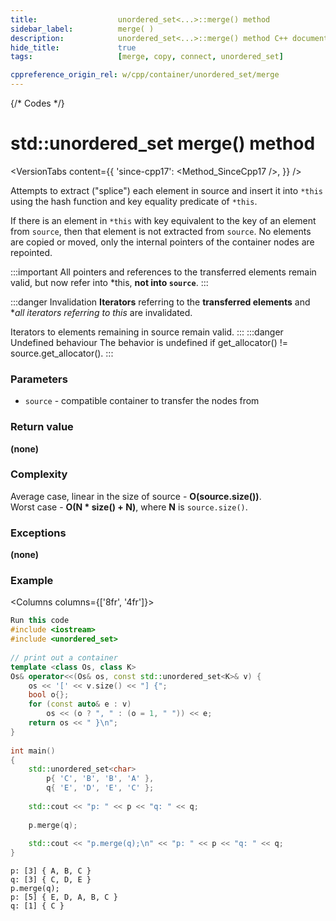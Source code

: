 ```yaml
---
title:					unordered_set<...>::merge() method
sidebar_label:			merge( )
description:			unordered_set<...>::merge() method C++ documentation
hide_title:				true
tags:					[merge, copy, connect, unordered_set]

cppreference_origin_rel: w/cpp/container/unordered_set/merge
---
```



{/* Codes */}


# std::unordered_set merge() method

<VersionTabs content={{
    'since-cpp17': <Method_SinceCpp17 />,
    }} />

Attempts to extract ("splice") each element in source and insert it into `*this` using the hash function and key equality predicate of `*this`.


If there is an element in `*this` with key equivalent to the key of an element from `source`, then that element is not extracted from `source`.
No elements are copied or moved, only the internal pointers of the container nodes are repointed. 

:::important
All pointers and references to the transferred elements remain valid, but now refer into *this, **not into `source`**. 
:::

:::danger Invalidation
**Iterators** referring to the **transferred elements** and **all iterators referring to *this** are invalidated.

Iterators to elements remaining in source remain valid.
:::
:::danger Undefined behaviour
The behavior is undefined if get_allocator() != source.get_allocator().
:::

### Parameters

 - `source` - compatible container to transfer the nodes from

### Return value

**(none)**

### Complexity

Average case, linear in the size of source - **O(source.size())**.  
Worst case - **O(N * size() + N)**, where **N** is `source.size()`.

### Exceptions

**(none)**

### Example

<Columns columns={['8fr', '4fr']}>
<div>

```cpp title='Main.cpp' showLineNumbers
Run this code
#include <iostream>
#include <unordered_set>
 
// print out a container
template <class Os, class K>
Os& operator<<(Os& os, const std::unordered_set<K>& v) {
    os << '[' << v.size() << "] {";
    bool o{};
    for (const auto& e : v)
        os << (o ? ", " : (o = 1, " ")) << e;
    return os << " }\n";
}
 
int main()
{
    std::unordered_set<char>
        p{ 'C', 'B', 'B', 'A' }, 
        q{ 'E', 'D', 'E', 'C' };
 
    std::cout << "p: " << p << "q: " << q;
 
    p.merge(q);
 
    std::cout << "p.merge(q);\n" << "p: " << p << "q: " << q;
}
```

</div>
<div>

```plaintext title="Possible output"
p: [3] { A, B, C }
q: [3] { C, D, E }
p.merge(q);
p: [5] { E, D, A, B, C }
q: [1] { C }
```

</div>
</Columns>
